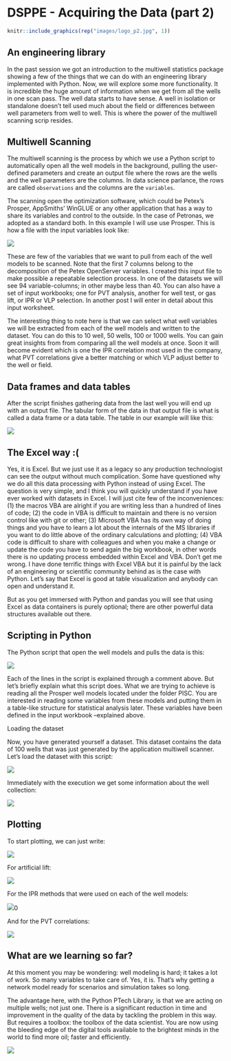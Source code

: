 # DSPPE - Acquiring the Data (part 2)


```r
knitr::include_graphics(rep("images/logo_p2.jpg", 1))
```


## An engineering library

In the past session we got an introduction to the multiwell statistics package showing a few of the things that we can do with an engineering library implemented with Python. Now, we will explore some more functionality. It is incredible the huge amount of information when we get from all the wells in one scan pass. The well data starts to have sense. A well in isolation or standalone doesn’t tell used much about the field or differences between well parameters from well to well. This is where the power of the multiwell scanning scrip resides. 



## Multiwell Scanning

The multiwell scanning is the process by which we use a Python script to
automatically open all the well models in the background, pulling the
user-defined parameters and create an output file where the rows are the wells
and the well parameters are the columns. In data science parlance, the rows are called `observations` and the columns are the `variables`.

The scanning open the optimization software, which could be Petex's Prosper, 
AppSmiths' WinGLUE or any other application that has a way to share its
variables and control to the outside. In the case of Petronas, we adopted as a
standard both. In this example I will use use Prosper. This is how a file with
the input variables look like:

![](./images/table.jpg)

These are few of the variables that we want to pull from each of the well models
to be scanned. Note that the first 7 columns belong to the decomposition of the
Petex OpenServer variables. I created this input file to make possible a
repeatable selection process. In one of the datasets we will see 94
variable-columns; in other maybe less than 40. You can also have a set of input
workbooks; one for PVT analysis, another for well test, or gas lift, or IPR or
VLP selection. In another post I will enter in detail about this input
worksheet.

The interesting thing to note here is that we can select what well variables we
will be extracted from each of the well models and written to the dataset. You
can do this to 10 well, 50 wells, 100 or 1000 wells. You can gain great insights
from from comparing all the well models at once. Soon it will become evident
which is one the IPR correlation most used in the company, what PVT correlations
give a better matching or which VLP adjust better to the well or field.


## Data frames and data tables

After the script finishes gathering data from the last well you will end up with an output file. The tabular form of the data in that output file is what is called a data frame or a data table. The table in our example will like this:

![](./images/multiwells.jpg)


## The Excel way :(

Yes, it is Excel. But we just use it as a legacy so any production technologist can see the output without much complication. Some have questioned why we do all this data processing with Python instead of using Excel. The question is very simple, and I think you will quickly understand if you have ever worked with datasets in Excel. I will just cite few of the inconveniences: (1) the macros VBA are alright if you are writing less than a hundred of lines of code; (2) the code in VBA is difficult to maintain and there is no version control like with git or other; (3) Microsoft VBA has its own way of doing things and you have to learn a lot about the internals of the MS libraries if you want to do little above of the ordinary calculations and plotting; (4) VBA code is difficult to share with colleagues and when you make a change or update the code you have to send again the big workbook, in other words there is no updating process embedded within Excel and VBA. Don't get me wrong. I have done terrific things with Excel VBA but it is painful by the lack of an engineering or scientific community behind as is the case with Python. Let's say that Excel is good at table visualization and anybody can open and understand it.

But as you get immersed with Python and pandas you will see that using Excel as data containers is purely optional; there are other powerful data structures available out there.


## Scripting in Python

The Python script that open the well models and pulls the data is this:

![](./images/script-open-model.jpg)

Each of the lines in the script is explained through a comment above. But let’s briefly explain what this script does. What we are trying to achieve is reading all the Prosper well models located under the folder PISC. You are interested in reading some variables from these models and putting them in a table-like structure for statistical analysis later. These variables have been defined in the input workbook –explained above. 

Loading the dataset

Now, you have generated yourself a dataset. This dataset contains the data of 100 wells that was just generated by the application multiwell scanner. Let's load the dataset with this script:

![](./images/script_loading_dataset.jpg)


Immediately with the execution we get some information about the well collection:

![](./images/result_well_collection.jpg)

## Plotting

To start plotting, we can just write:

![](./images/analysts.jpg)

For artificial lift:

![](./images/artificial_lift.jpg)

For the IPR methods that were used on each of the well models:

![](./images/ipr_corrs.jpg)0

And for the PVT correlations:

![](./images/pvt_corrs.jpg)


## What are we learning so far?

At this moment you may be wondering: well modeling is hard; it takes a lot of work. So many variables to take care of. Yes, it is. That’s why getting a network model ready for scenarios and simulation takes so long. 

The advantage here, with the Python PTech Library, is that we are acting on multiple wells; not just one. There is a significant reduction in time and improvement in the quality of the data by tackling the problem in this way. But requires a toolbox: the toolbox of the data scientist. You are now using the bleeding edge of the digital tools available to the brightest minds in the world to find more oil; faster and efficiently.

![](./images/ipr_corrs.jpg)


